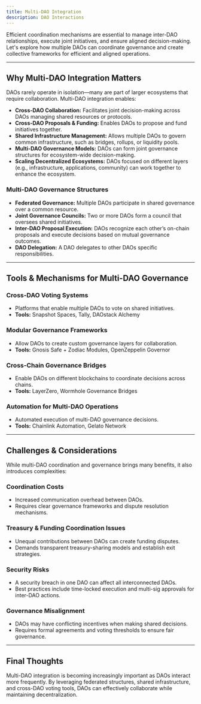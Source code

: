 ```yaml
---
title: Multi-DAO Integration
description: DAO Interactions
---
```


Efficient coordination mechanisms are essential to manage inter-DAO relationships, execute joint initiatives, and ensure aligned decision-making. Let's explore how multiple DAOs can coordinate governance and create collective frameworks for efficient and aligned operations.  

---

## Why Multi-DAO Integration Matters  

DAOs rarely operate in isolation—many are part of larger ecosystems that require collaboration. Multi-DAO integration enables:  

- **Cross-DAO Collaboration:** Facilitates joint decision-making across DAOs managing shared resources or protocols.  
- **Cross-DAO Proposals & Funding:** Enables DAOs to propose and fund initiatives together.  
- **Shared Infrastructure Management:** Allows multiple DAOs to govern common infrastructure, such as bridges, rollups, or liquidity pools.  
- **Multi-DAO Governance Models:** DAOs can form joint governance structures for ecosystem-wide decision-making.  
- **Scaling Decentralized Ecosystems:** DAOs focused on different layers (e.g., infrastructure, applications, community) can work together to enhance the ecosystem.  

### Multi-DAO Governance Structures  

- **Federated Governance:** Multiple DAOs participate in shared governance over a common resource.  
- **Joint Governance Councils:** Two or more DAOs form a council that oversees shared initiatives.  
- **Inter-DAO Proposal Execution:** DAOs recognize each other’s on-chain proposals and execute decisions based on mutual governance outcomes.
- **DAO Delegation:** A DAO delegates to other DAOs specific responsibilities.  

---

## Tools & Mechanisms for Multi-DAO Governance  

### Cross-DAO Voting Systems  
- Platforms that enable multiple DAOs to vote on shared initiatives.  
- **Tools:** Snapshot Spaces, Tally, DAOstack Alchemy  

### Modular Governance Frameworks  
- Allow DAOs to create custom governance layers for collaboration.  
- **Tools:** Gnosis Safe + Zodiac Modules, OpenZeppelin Governor  

### Cross-Chain Governance Bridges  
- Enable DAOs on different blockchains to coordinate decisions across chains.  
- **Tools:** LayerZero, Wormhole Governance Bridges  

### Automation for Multi-DAO Operations  
- Automated execution of multi-DAO governance decisions.  
- **Tools:** Chainlink Automation, Gelato Network  

---

## Challenges & Considerations  

While multi-DAO coordination and governance brings many benefits, it also introduces complexities:  

### Coordination Costs  
- Increased communication overhead between DAOs.  
- Requires clear governance frameworks and dispute resolution mechanisms.  

### Treasury & Funding Coordination Issues  
- Unequal contributions between DAOs can create funding disputes.  
- Demands transparent treasury-sharing models and establish exit strategies.  

### Security Risks  
- A security breach in one DAO can affect all interconnected DAOs.  
- Best practices include time-locked execution and multi-sig approvals for inter-DAO actions.  

### Governance Misalignment  
- DAOs may have conflicting incentives when making shared decisions.  
- Requires formal agreements and voting thresholds to ensure fair governance.  

---

## Final Thoughts  

Multi-DAO integration is becoming increasingly important as DAOs interact more frequently. By leveraging federated structures, shared infrastructure, and cross-DAO voting tools, DAOs can effectively collaborate while maintaining decentralization.

